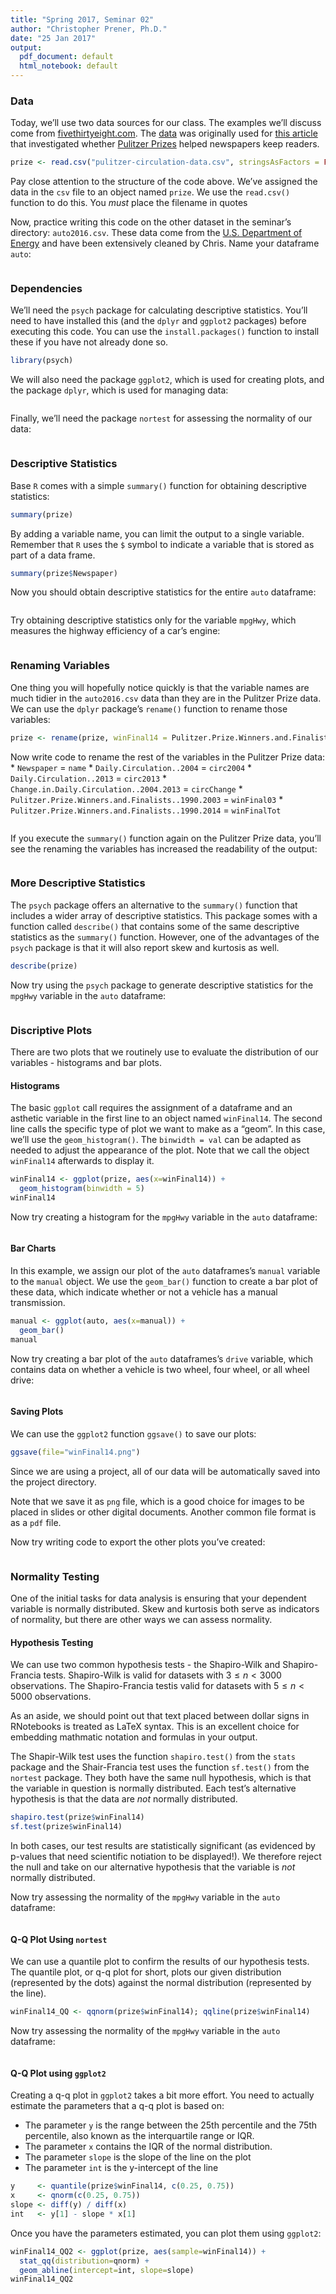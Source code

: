 ```yaml
---
title: "Spring 2017, Seminar 02"
author: "Christopher Prener, Ph.D."
date: "25 Jan 2017"
output:
  pdf_document: default
  html_notebook: default
---
```


### Data
Today, we'll use two data sources for our class. The examples we'll discuss come from [fivethirtyeight.com](https://fivethirtyeight.com). The [data](https://github.com/fivethirtyeight/data) was originally used for [this article](https://fivethirtyeight.com/datalab/do-pulitzers-help-newspapers-keep-readers/) that investigated whether [Pulitzer Prizes](http://www.pulitzer.org) helped newspapers keep readers.

```r
prize <- read.csv("pulitzer-circulation-data.csv", stringsAsFactors = FALSE)
```

Pay close attention to the structure of the code above. We've assigned the data in the `csv` file to an object named `prize`. We use the `read.csv()` function to do this. You *must* place the filename in quotes

Now, practice writing this code on the other dataset in the seminar's directory: `auto2016.csv`. These data come from the [U.S. Department of Energy](https://www.fueleconomy.gov/feg/download.shtml) and have been extensively cleaned by Chris. Name your dataframe `auto`:

```r

```

### Dependencies

We'll need the `psych` package for calculating descriptive statistics. You'll need to have installed this (and the `dplyr` and `ggplot2` packages) before executing this code. You can use the `install.packages()` function to install these if you have not already done so.

```r
library(psych)
```

We will also need the package `ggplot2`, which is used for creating plots, and the package `dplyr`, which is used for managing data:

```r

```

Finally, we'll need the package `nortest` for assessing the normality of our data:

```r

```


### Descriptive Statistics

Base `R` comes with a simple `summary()` function for obtaining descriptive statistics:

```r
summary(prize)
```

By adding a variable name, you can limit the output to a single variable. Remember that `R` uses the `$` symbol to indicate a variable that is stored as part of a data frame.

```r
summary(prize$Newspaper)
```

Now you should obtain descriptive statistics for the entire `auto` dataframe:

```r

```

Try obtaining descriptive statistics only for the variable `mpgHwy`, which measures the highway efficiency of a car's engine:

```r

```

### Renaming Variables

One thing you will hopefully notice quickly is that the variable names are much tidier in the `auto2016.csv` data than they are in the Pulitzer Prize data. We can use the `dplyr` package's `rename()` function to rename those variables:

```r
prize <- rename(prize, winFinal14 = Pulitzer.Prize.Winners.and.Finalists..2004.2014)
```

Now write code to rename the rest of the variables in the Pulitzer Prize data:
*  `Newspaper` = `name`
*  `Daily.Circulation..2004` = `circ2004`
*  `Daily.Circulation..2013` = `circ2013`
*  `Change.in.Daily.Circulation..2004.2013` = `circChange`
*  `Pulitzer.Prize.Winners.and.Finalists..1990.2003` = `winFinal03`
*  `Pulitzer.Prize.Winners.and.Finalists..1990.2014` = `winFinalTot`

```r

```

If you execute the `summary()` function again on the Pulitzer Prize data, you'll see the renaming the variables has increased the readability of the output:

```r

```

### More Descriptive Statistics
The `psych` package offers an alternative to the `summary()` function that includes a wider array of descriptive statistics. This package somes with a function called `describe()` that contains some of the same descriptive statistics as the `summary()` function. However, one of the advantages of the `psych` package is that it will also report skew and kurtosis as well.

```r
describe(prize)
```

Now try using the `psych` package to generate descriptive statistics for the `mpgHwy` variable in the `auto` dataframe:

```r

```

### Discriptive Plots
There are two plots that we routinely use to evaluate the distribution of our variables - histograms and bar plots.

#### Histograms

The basic `ggplot` call requires the assignment of a dataframe and an asthetic variable in the first line to an object named `winFinal14`. The second line calls the specific type of plot we want to make as a "geom". In this case, we'll use the `geom_histogram()`. The `binwidth = val` can be adapted as needed to adjust the appearance of the plot. Note that we call the object `winFinal14` afterwards to display it.

```r
winFinal14 <- ggplot(prize, aes(x=winFinal14)) +
  geom_histogram(binwidth = 5)
winFinal14
```

Now try creating a histogram for the `mpgHwy` variable in the `auto` dataframe:

```r

```

#### Bar Charts

In this example, we assign our plot of the `auto` dataframes's `manual` variable to the `manual` object. We use the `geom_bar()` function to create a bar plot of these data, which indicate whether or not a vehicle has a manual transmission.

```r
manual <- ggplot(auto, aes(x=manual)) +
  geom_bar()
manual
```

Now try creating a bar plot of the `auto` dataframes's `drive` variable, which contains data on whether a vehicle is two wheel, four wheel, or all wheel drive:

```r

```

#### Saving Plots
We can use the `ggplot2` function `ggsave()` to save our plots:

```r
ggsave(file="winFinal14.png")
```

Since we are using a project, all of our data will be automatically saved into the project directory.

Note that we save it as `png` file, which is a good choice for images to be placed in slides or other digital documents. Another common file format is as a `pdf` file.

Now try writing code to export the other plots you've created:

```r

```

### Normality Testing
One of the initial tasks for data analysis is ensuring that your dependent variable is normally distributed. Skew and kurtosis both serve as indicators of normality, but there are other ways we can assess normality.

#### Hypothesis Testing
We can use two common hypothesis tests - the Shapiro-Wilk and Shapiro-Francia tests. Shapiro-Wilk is valid for datasets with $3 \leq n < 3000$ observations. The Shapiro-Francia testis valid for datasets with $5 \leq n < 5000$ observations. 

As an aside, we should point out that text placed between dollar signs in RNotebooks is treated as LaTeX syntax. This is an excellent choice for embedding mathmatic notation and formulas in your output.

The Shapir-Wilk test uses the function `shapiro.test()` from the `stats` package and the Shair-Francia test uses the function `sf.test()` from the `nortest` package. They both have the same null hypothesis, which is that the variable in question is normally distributed. Each test's alternative hypothesis is that the data are *not* normally distributed.

```r
shapiro.test(prize$winFinal14)
sf.test(prize$winFinal14)
```

In both cases, our test results are statistically significant (as evidenced by p-values that need scientific notiation to be displayed!). We therefore reject the null and take on our alternative hypothesis that the variable is *not* normally distributed.

Now try assessing the normality of the `mpgHwy` variable in the `auto` dataframe:

```r

```

#### Q-Q Plot Using `nortest`

We can use a quantile plot to confirm the results of our hypothesis tests. The quantile plot, or q-q plot for short, plots our given distribution (represented by the dots) against the normal distribution (represented by the line). 

```r
winFinal14_QQ <- qqnorm(prize$winFinal14); qqline(prize$winFinal14)
```

Now try assessing the normality of the `mpgHwy` variable in the `auto` dataframe:

```r

```

#### Q-Q Plot using `ggplot2`

Creating a q-q plot in `ggplot2` takes a bit more effort. You need to actually estimate the parameters that a q-q plot is based on:

*  The parameter `y` is the range between the 25th percentile and the 75th percentile, also known as the interquartile range or IQR. 
*  The parameter `x` contains the IQR of the normal distribution. 
*  The parameter `slope` is the slope of the line on the plot
*  The parameter `int` is the y-intercept of the line

```r
y     <- quantile(prize$winFinal14, c(0.25, 0.75))
x     <- qnorm(c(0.25, 0.75))
slope <- diff(y) / diff(x)
int   <- y[1] - slope * x[1]
```

Once you have the parameters estimated, you can plot them using `ggplot2`:

```r
winFinal14_QQ2 <- ggplot(prize, aes(sample=winFinal14)) + 
  stat_qq(distribution=qnorm) + 
  geom_abline(intercept=int, slope=slope)
winFinal14_QQ2
```
